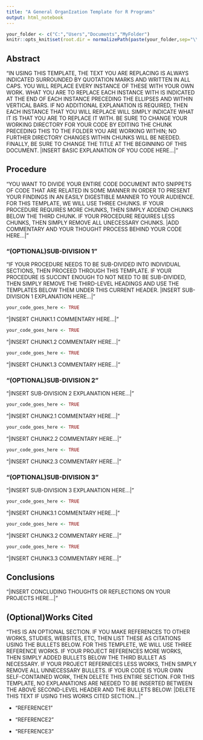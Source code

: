 ---
title: "A General OrganIzation Template for R Programs"
output: html_notebook
---


```{r setup, results='hide'}
your_folder <- c("C:","Users","Documents","MyFolder")
knitr::opts_knit$set(root.dir = normalizePath(paste(your_folder,sep="\\"))) 
```




<h2>Abstract</h2>
"IN USING THIS TEMPLATE, THE TEXT YOU ARE REPLACING IS ALWAYS INDICATED SURROUNDED BY QUOTATION MARKS AND WRITTEN IN ALL CAPS. YOU
WILL REPLACE EVERY INSTANCE OF THESE WITH YOUR OWN WORK. WHAT YOU ARE TO REPLACE EACH INSTANCE WITH IS INDICATED AT THE END OF
EACH INSTANCE PRECEDING THE ELLIPSES AND WITHIN VERTICAL BARS. IF NO ADDITIONAL EXPLANATION IS REQUIRED, THEN EACH INSTANCE THAT 
YOU WILL REPLACE WILL SIMPLY INDICATE WHAT IT IS THAT YOU ARE TO REPLACE IT WITH. BE SURE TO CHANGE YOUR WORKING DIRECTORY FOR 
YOUR CODE BY EDITING THE CHUNK PRECEDING THIS TO THE FOLDER YOU ARE WORKING WITHIN; NO FURTHER DIRECTORY CHANGES WITHIN CHUNKS 
WILL BE NEEDED. FINALLY, BE SURE TO CHANGE THE TITLE AT THE BEGINNING OF THIS DOCUMENT.  |INSERT BASIC EXPLANATION OF YOU CODE 
HERE...|"




<h2>Procedure</h2>
"YOU WANT TO DIVIDE YOUR ENTIRE CODE DOCUMENT INTO SNIPPETS OF CODE THAT ARE RELATED IN SOME MANNER IN ORDER TO PRESENT YOUR
FINDINGS IN AN EASILY DIGESTIBLE MANNER TO YOUR AUDIENCE. FOR THIS TEMPLATE, WE WILL USE THREE CHUNKS. IF YOUR PROCEDURE REQUIRES
MORE CHUNKS, THEN SIMPLY ADDEND CHUNKS BELOW THE THIRD CHUNK. IF YOUR PROCEDURE REQUIRES LESS CHUNKS, THEN SIMPLY REMOVE ALL
UNECESSARY CHUNKS.  |ADD COMMENTARY AND YOUR THOUGHT PROCESS BEHIND YOUR CODE HERE...|"



<h3>"(OPTIONAL)SUB-DIVISION 1"</h3>
"IF YOUR PROCEDURE NEEDS TO BE SUB-DIVIDED INTO INDIVIDUAL SECTIONS, THEN PROCEED THROUGH THIS TEMPLATE. IF YOUR PROCEDURE IS 
SUCCINT ENOUGH TO NOT NEED TO BE SUB-DIVIDED, THEN SIMPLY REMOVE THE THIRD-LEVEL HEADINGS AND USE THE TEMPLATES BELOW THEM UNDER 
THIS CURRENT HEADER.  |INSERT SUB-DIVISION 1 EXPLANATION HERE...|"


```{r "chunk1.1"}
your_code_goes_here <- TRUE
```

"|INSERT CHUNK1.1 COMMENTARY HERE...|"


```{r "chunk1.2"}
your_code_goes_here <- TRUE
```

"|INSERT CHUNK1.2 COMMENTARY HERE...|"


```{r "chunk1.3"}
your_code_goes_here <- TRUE
```

"|INSERT CHUNK1.3 COMMENTARY HERE...|"



<h3>"(OPTIONAL)SUB-DIVISION 2"</h3>
"|INSERT SUB-DIVISION 2 EXPLANATION HERE...|"


```{r "chunk2.1"}
your_code_goes_here <- TRUE
```

"|INSERT CHUNK2.1 COMMENTARY HERE...|"


```{r "chunk2.2"}
your_code_goes_here <- TRUE
```

"|INSERT CHUNK2.2 COMMENTARY HERE...|"


```{r "chunk2.3"}
your_code_goes_here <- TRUE
```

"|INSERT CHUNK2.3 COMMENTARY HERE...|"



<h3>"(OPTIONAL)SUB-DIVISION 3"</h3>
"|INSERT SUB-DIVISION 3 EXPLANATION HERE...|"


```{r "chunk3.1"}
your_code_goes_here <- TRUE
```

"|INSERT CHUNK3.1 COMMENTARY HERE...|"


```{r "chunk3.2"}
your_code_goes_here <- TRUE
```

"|INSERT CHUNK3.2 COMMENTARY HERE...|"


```{r "chunk3.3"}
your_code_goes_here <- TRUE
```

"|INSERT CHUNK3.3 COMMENTARY HERE...|"




<h2>Conclusions</h2>
"|INSERT CONCLUDING THOUGHTS OR REFLECTIONS ON YOUR PROJECTS HERE...|"




<h2>(Optional)Works Cited</h2>
"THIS IS AN OPTIONAL SECTION. IF YOU MAKE REFERENCES TO OTHER WORKS, STUDIES, WEBSITES, ETC, THEN LIST THESE AS CITATIONS USING
THE BULLETS BELOW. FOR THIS TEMPLETE, WE WILL USE THREE REFERENCE WORKS. IF YOUR PROJECT REFERENCES MORE WORKS, THEN SIMPLY ADDED
BULLETS BELOW THE THIRD BULLET AS NECESSARY. IF YOUR PROJECT REFERNECES LESS WORKS, THEN SIMPLY REMOVE ALL UNNECESSARY BULLETS. IF
YOUR CODE IS YOUR OWN SELF-CONTAINED WORK, THEN DELETE THIS ENTIRE SECTION. FOR THIS TEMPLATE, NO EXPLANATIONS ARE NEEDED TO BE 
INSERTED BETWEEN THE ABOVE SECOND-LEVEL HEADER AND THE BULLETS BELOW:  |DELETE THIS TEXT IF USING THIS WORKS CITED SECTION...|"

* "REFERENCE1"

* "REFERENCE2"

* "REFERENCE3"

